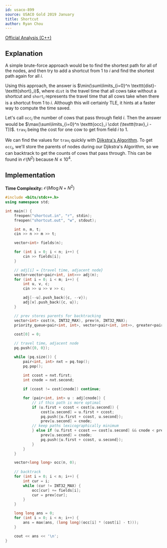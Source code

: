 ```yaml
---
id: usaco-899
source: USACO Gold 2019 January
title: Shortcut
author: Ryan Chou
---
```


[Official Analysis (C++)](http://www.usaco.org/current/data/sol_shortcut_gold_jan19.html)

## Explanation

A simple brute-force approach would be to find the shortest path for all of the nodes, and then try to add a shortcut from $1$ to $i$ and find the shortest path again for all $i$.

Using this approach, the answer is $\min(\sum\limits_{i=0}^n \texttt{dist}-\texttt{short}_i)$, where $\texttt{dist}$ is the travel time that all cows take without a shortcut and $\texttt{short}_i$ represents the travel time that all cows take when there is a shortcut from $1$ to $i$. Although this will certainly TLE, it hints at a faster way to compute the time saved. 

Let's call $\texttt{occ}_i$ the number of cows that pass through field $i$. Then the answer would be $\max(\sum\limits_{i=0}^n \texttt{occ}_i \cdot (\texttt{trav}_i - T))$. $\texttt{trav}_i$ being the cost for one cow to get from field $i$ to $1$.

We can find the values for $\texttt{trav}_i$ quickly with [Djikstra's Algorithm](/gold/shortest-paths). To get $\texttt{occ}_i$, we'll store the parents of nodes during our Djikstra's Algorithm, so we can backtrack to get the counts of cows that pass through. This can be found in $\mathcal{O}(N^2)$ because $N \leq 10^4$.

## Implementation

**Time Complexity:** $\mathcal{O}(M\log N + N^2)$

<LanguageSection>
<CPPSection>

```cpp
#include <bits/stdc++.h>
using namespace std;

int main() {
	freopen("shortcut.in", "r", stdin);
	freopen("shortcut.out", "w", stdout);

	int n, m, t;
	cin >> n >> m >> t;

	vector<int> fields(n);

	for (int i = 0; i < n; i++) {
		cin >> fields[i];
	}

	// adj[i] = {travel time, adjacent node}
	vector<vector<pair<int, int>>> adj(n);
	for (int i = 0; i < m; i++) {
		int u, v, c;
		cin >> u >> v >> c;

		adj[--u].push_back({c, --v});
		adj[v].push_back({c, u});
	}

	// prev stores parents for backtracking
	vector<int> cost(n, INT32_MAX), prev(n, INT32_MAX);
	priority_queue<pair<int, int>, vector<pair<int, int>>, greater<pair<int, int>>> pq;
	
	cost[0] = 0;

	// travel time, adjacent node
	pq.push({0, 0});

	while (pq.size()) {
		pair<int, int> nxt = pq.top();
		pq.pop();
		
		int ccost = nxt.first;
		int cnode = nxt.second;

		if (ccost != cost[cnode]) continue;

		for (pair<int, int> u : adj[cnode]) {
			// if this path is more optimal
			if (u.first + ccost < cost[u.second]) {
				cost[u.second] = u.first + ccost; 
				pq.push({u.first + ccost, u.second});
				prev[u.second] = cnode;
			// keep paths lexicographically minimum
			} else if (u.first + ccost == cost[u.second] && cnode < prev[u.second]) {
				prev[u.second] = cnode;
				pq.push({u.first + ccost, u.second});
			}
		}
	}

	vector<long long> occ(n, 0);
	
	// backtrack
	for (int i = 0; i < n; i++) {
		int cur = i;
		while (cur != INT32_MAX) {
			occ[cur] += fields[i];
			cur = prev[cur];
		}
	}

	long long ans = 0;
	for (int i = 0; i < n; i++) {
		ans = max(ans, (long long)(occ[i] * (cost[i] - t)));
	}

	cout << ans << '\n';
}
```
</CPPSection>
</LanguageSection>
